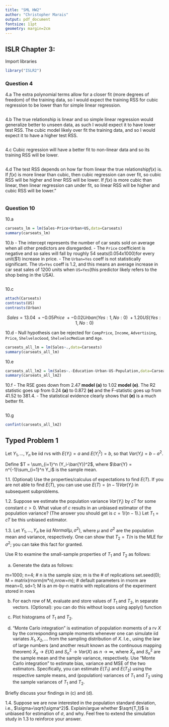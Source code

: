 ```yaml
---
title: "SML HW2"
author: "Christopher Marais"
output: pdf_document
fontsize: 11pt
geometry: margin=2cm
---
```

## ISLR Chapter 3:
Import libraries
```r
library("ISLR2")
```

### Question 4

4.a
The extra polynomial terms allow for a closer fit 
(more degrees of freedom) of the training data, so I would 
expect the training RSS for cubic regression to be lower than 
for simple linear regression.
```r

```

4.b
The true relationship is linear and so simple linear regression
would generalize better to unseen data, as such I would expect it 
to have lower test RSS. The cubic model likely over fit the training 
data, and so I would expect it to have a higher test RSS.
```r

```

4.c
Cubic regression will have a better fit to non-linear data and so 
its training RSS will be lower.
```r

```

4.d
The test RSS depends on how far from linear the true relationship$f(x)$ is.
If $f(x)$ is more linear than cubic, then cubic regression can over fit,
so cubic RSS will be higher and liner RSS will be lower.
If $f(x)$ is more cubic than linear, then linear regression can under fit, 
so linear RSS will be higher and cubic RSS will be lower."
```r

```

### Question 10
10.a
```r
carseats_lm = lm(Sales~Price+Urban+US,data=Carseats)
summary(carseats_lm)
```

10.b
- The intercept represents the number of car seats sold on average when all other predictors are disregarded.
- The `Price` coefficient is negative and so sales will fall by roughly 54 seats(0.054x1000)for every unit($1) increase in price.
- The `Urban=Yes` coeff is not statistically significant. The `US=Yes` coeff is 1.2, and this means an average increase in car seat sales of 1200 units when `US=Yes`(this predictor likely refers to the shop being in the USA).

```r

```

10.c
```r
attach(Carseats)
contrasts(US)
contrasts(Urban)
```
$$Sales = 13.04\ + -0.05Price \ + -0.02Urban(Yes:1,No:0) \ + 1.20US(Yes:1,No:0)$$

10.d
- Null hypothesis can be rejected for `CompPrice`, `Income`, `Advertising`, `Price`, `ShelvelocGood`, `ShelvelocMedium` and `Age`.

```r
carseats_all_lm = lm(Sales~.,data=Carseats)
summary(carseats_all_lm)
```

10.e
```r
carseats_all_lm2 = lm(Sales~.-Education-Urban-US-Population,data=Carseats)
summary(carseats_all_lm2)
```

10.f
- The RSE goes down from 2.47 __model (a)__ to 1.02 __model (e)__. The R2 statistic goes up from 0.24 __(a)__ to 0.872 __(e)__ and the F-statistic goes up from 41.52 to 381.4. 
- The statistical evidence clearly shows that __(e)__ is a much better fit.
```r

```

10.g
```r
confint(carseats_all_lm2)
```


## Typed Problem 1

Let $Y_1,...,Y_n$ be iid rvs with $E(Y_i)=a$ and $E(Y_i^2)=b$, so that $Var(Y_i)=b-a^2$.

Define $T = \sum_{i=1}^n (Y_i-\bar{Y})^2$, where $\bar{Y} = n^{-1}\sum_{i=1}^n Y_i$ is the sample mean.

1.1. (Optional) 
Use the properties/calculus of expectations to find $E(T)$.
If you are not able to find $E(T)$, you can use use $E(T) = (n-1)Var(Y_i)$ in subsequent subproblems.

1.2. Suppose we estimate the population variance $Var(Y_i)$ by $cT$ for some constant $c>0$. What value of $c$ results in an unbiased estimator of the population variance? 
(The answer you should get is $c=1/(n-1)$.) Let $T_1 = cT$ be this unbiased estimator.

1.3. Let $Y_1,...,Y_n$ be iid $Normal(\mu,\sigma^2)$, where $\mu$ and $\sigma^2$ are the population mean and variance, respectively. 
One can show that $T_2 = T/n$ is the MLE for $\sigma^2$; you can take this fact for granted.

Use R to examine the small-sample properties of $T_1$ and $T_2$ as follows:

(a) Generate the data as follows:

m=1000; n=4; # n is the sample size; m is the # of replications
set.seed(0); 
M = matrix(rnorm(m*n),nrow=m); # default parameters in rnorm are mean=0, sd=1;
M is an m-by-n matrix with replications of the experiment stored in rows


(b) For each row of M, evaluate and store values of $T_1$ and $T_2$, in separate vectors.
(Optional): you can do this without loops using apply() function

(c) Plot histograms of $T_1$ and $T_2$.

(d) "Monte Carlo integration" is estimation of population moments of a rv $X$ by the corresponding sample moments whenever one can simulate iid variates $X_1,X_2,\ldots$ from the sampling distribution of $X$. I.e., using the law of large numbers (and another result known as the continuous mapping theorem) $\bar{X}_n \rightarrow E(X)$ and $S_n^2 \rightarrow Var(X)$ as $n\rightarrow \infty$, where $\bar{X}_n$ and $S_n^2$ are the sample mean and the sample variance, respectively. 
Use "Monte Carlo integration" to estimate bias, variance and MSE of the two estimators. Specifically, you can estimate $E(T_1)$ and $E(T_2)$ using the respective sample means, and (population) variances of $T_1$ and $T_2$ using the sample variances of $T_1$ and $T_2$.

  Briefly discuss your findings in (c) and (d).

1.4. Suppose we are now interested in the population standard deviation, i.e., $\sigma=\sqrt{\sigma^2}$. Explain/argue whether $\sqrt{T_1}$ is unbiased for estimation of $\sigma$, and why. Feel free to extend the simulation study in 1.3 to reinforce your answer.




